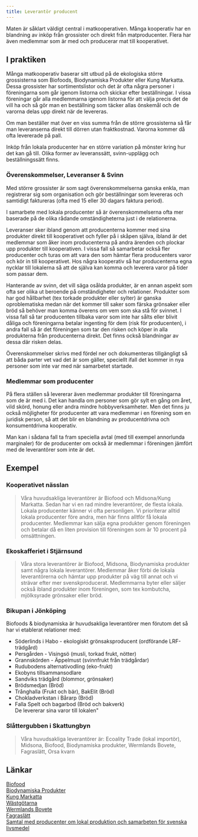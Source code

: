 ```yaml
---
title: Leverantör producent
---
```


Maten är såklart väldigt central i matkooperativen. Många kooperativ har en blandning av inköp från grossister och direkt från matproducenter. Flera har även medlemmar som är med och producerar mat till kooperativet.

## I praktiken

Många matkooperativ baserar sitt utbud på de ekologiska större grossisterna som Biofoods, Biodynamiska Produkter eller Kung Markatta. Dessa grossister har sortimentslistor och det är ofta några personer i föreningarna som går igenom listorna och skickar efter beställningar. I vissa föreningar går alla medlemmarna igenom listorna för att välja precis det de vill ha och så gör man en beställning som täcker allas önskemål och de varorna delas upp direkt när de levereras.

Om man beställer mat över en viss summa från de större grossisterna så får man leveranserna direkt till dörren utan fraktkostnad. Varorna kommer då ofta levererade på pall.

Inköp från lokala producenter har en större variation på mönster kring hur det kan gå till. Olika former av leveranssätt, svinn-upplägg och beställningssätt finns.

### Överenskommelser, Leveranser & Svinn

Med större grossister är som sagt överenskommelserna ganska enkla, man registrerar sig som organisation och gör beställningar som levereras och samtidigt faktureras (ofta med 15 eller 30 dagars faktura period).

I samarbete med lokala producenter så är överenskommelserna ofta mer baserade på de olika rådande omständigheterna just i de relationerna.

Leveranser sker ibland genom att producenterna kommer med sina produkter direkt till kooperativet och fyller på i skåpen själva, ibland är det medlemmar som åker inom producenterna på andra ärenden och plockar upp produkter till kooperativen. I vissa fall så samarbetar också fler producenter och turas om att vara den som hämtar flera producenters varor och kör in till kooperativet. Hos några kooperativ så har producenterna egna nycklar till lokalerna så att de själva kan komma och leverera varor på tider som passar dem.

Hanterande av svinn, det vill säga osålda produkter, är en annan aspekt som ofta ser olika ut beroende på omständigheter och relationer. Produkter som har god hållbarhet (tex torkade produkter eller sylter) är ganska oproblematiska medan när det kommer till saker som färska grönsaker eller bröd så behöver man komma överens om vem som ska stå för svinnet. I vissa fall så tar producenten tillbaka varor som inte har sålts eller blivit dåliga och föreningarna betalar ingenting för dem (risk för producenten), i andra fall så är det föreningen som tar den risken och köper in alla produkterna från producenterna direkt. Det finns också blandningar av dessa där risken delas.

Överenskommelser skrivs med fördel ner och dokumenteras tillgängligt så att båda parter vet vad det är som gäller, speciellt ifall det kommer in nya personer som inte var med när samarbetet startade.

### Medlemmar som producenter

På flera ställen så levererar även medlemmar produkter till föreningarna som de är med i. Det kan handla om personer som gör sylt en gång om året, vild skörd, honung eller andra mindre hobbyverksamheter. Men det finns ju också möjligheter för producenter att vara medlemmar i en förening som en juridisk person, så att det blir en blandning av producentdrivna och konsumentdrivna kooperativ.

Man kan i sådana fall ta fram speciella avtal (med till exempel annorlunda marginaler) för de producenter om också är medlemmar i föreningen jämfört med de leverantörer som inte är det.

## Exempel

### Kooperativet nässlan

> Våra huvudsakliga leverantörer är Biofood och Midsona/Kung Markatta. Sedan har vi en rad mindre leverantörer, de flesta lokala. Lokala producenter känner vi ofta personligen. Vi prioriterar alltid lokala producenter före andra, men här finns alltför få lokala producenter. Medlemmar kan sälja egna produkter genom föreningen och betalar då en liten provision till föreningen som är 10 procent på omsättningen.

### Ekoskafferiet i Stjärnsund

> Våra stora leverantörer är Biofood, Midsona, Biodynamiska produkter samt några lokala leverantörer. Medlemmar åker förbi de lokala leverantörerna och hämtar upp produkter på väg till annat och vi strävar efter mer svenskproducerat. Medlemmarna byter eller säljer också ibland produkter inom föreningen, som tex kombutcha, mjölksyrade grönsaker eller bröd.

### Bikupan i Jönköping

Biofoods & biodynamiska är huvudsakliga leverantörer men förutom det så har vi etablerat relationer med:

- Söderlinds i Habo - ekologiskt grönsaksproducent (ordförande LRF-trädgård)
- Persgården - Visingsö (musli, torkad frukt, nötter)
- Grannskörden - Äppelmust (svinnfrukt från trädgårdar)
- Rudubodens alternativodling (eko-frukt)
- Ekobyns tillsammansodlare
- Sandviks trädgård (blommor, grönsaker)
- Brödsmedjan (Bröd)
- Trånghalla (Frukt och bär), BakElit (Bröd)
- Chokladverkstan i Bårarp (Bröd)
- Falla Spelt och bagarbod (Bröd och bakverk)  
  De levererar sina varor till lokalen"

### Slåttergubben i Skattungbyn

> Våra huvudsakliga leverantörer är: Ecoality Trade (lokal importör), Midsona, Biofood, Biodynamiska produkter, Wermlands Bovete, Fagraslätt, Orsa kvarn

## Länkar

[Biofood](https://biofood.se/)  
[Biodynamiska Produkter](https://www.biodynamiskaprodukter.se/sortiment/)  
[Kung Markatta](https://www.kungmarkatta.se/produkter/)  
[Wästgötarna](http://wastgotarna.se/)  
[Wermlands Bovete](https://www.wermlands-bovete.se/)  
[Fagraslätt](https://www.fagraslatt.se/)  
[Samtal med producenter om lokal produktion och samarbeten för svenska livsmedel](https://www.youtube.com/embed/PmoMYqt4KXI)
